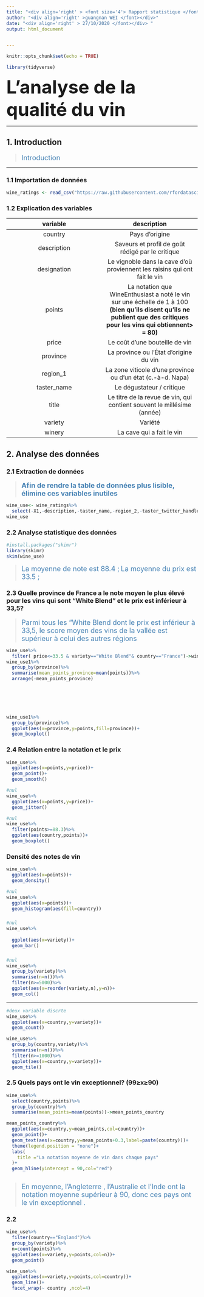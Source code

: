 ```yaml
---
title: "<div align='right' > <font size='4'> Rapport statistique </font></div>"
author: "<div align='right' >guangnan WEI </font></div>"
date: "<div align='right' > 27/10/2020 </font></div> "
output: html_document


---
```


```r
knitr::opts_chunk$set(echo = TRUE)

library(tidyverse)
```
<div align='center' ><font size='8'> **L'analyse de la qualité du vin ** </font></div>

***
## 1. Introduction

  > <font color=#4682B4  size=4 > Introduction </font>

***

### 1.1 Importation de données



```r

 
wine_ratings <- read_csv("https://raw.githubusercontent.com/rfordatascience/tidytuesday/master/data/2019/2019-05-28/winemag-data-130k-v2.csv")

```


### 1.2 Explication des variables

| variable | description |
|:-:|:-:|
| country|	Pays d'origine |
| description	|	Saveurs et profil de goût rédigé par le critique |
| designation	|	Le vignoble dans la cave d'où proviennent les raisins qui ont fait le vin |
| points	| La notation que WineEnthusiast a noté le vin sur une échelle de 1 à 100 **(bien qu'ils disent qu'ils ne publient que des critiques pour les vins qui obtiennent> = 80)** |
| price	|	Le coût d'une bouteille de vin |
| province	| La province ou l'État d'origine du vin |
| region_1	|	  La zone viticole d'une province ou d'un état (c.-à-d. Napa) |
| taster_name|	Le dégustateur / critique |
| title|	Le titre de la revue de vin, qui contient souvent le millésime (année) |
| variety|	Variété |
| winery|	La cave qui a fait le vin |


## 2. Analyse des données

### 2.1 Extraction de données

  > <font color=#4682B4  size=4 > **Afin de rendre la table de données plus lisible, élimine ces variables inutiles** </font>

```r
wine_use<- wine_ratings%>%
  select(-X1,-description,-taster_name,-region_2,-taster_twitter_handle,-title)
wine_use  
```




### 2.2 Analyse statistique des données

```r
#install.packages("skimr")
library(skimr)
skim(wine_use)
```
  > <font color=#4682B4  size=4 > La moyenne de note est 88.4 ;</font>
  > <font color=#4682B4  size=4 > La moyenne du prix est 33.5 ;</font>
  
  
### 2.3 Quelle province de France a le note moyen le plus élevé pour les vins qui sont   "White Blend" et le prix est inférieur à 33,5?

  > <font color=#4682B4  size=4 >Parmi tous les "White Blend  dont le prix est inférieur à 33,5, le score moyen des vins de la vallée est supérieur à celui des autres régions </font>
  
```r

wine_use%>%
  filter( price<=33.5 & variety=="White Blend"& country=="France")->wine_use1
wine_use1%>%
  group_by(province)%>%
  summarise(mean_points_province=mean(points))%>%
  arrange(-mean_points_province)



  
  
```


```r
wine_use1%>%
  group_by(province)%>%
  ggplot(aes(x=province,y=points,fill=province))+
  geom_boxplot()
```





### 2.4 Relation entre la notation et le prix
  > <font color=#4682B4  size=4 >   </font>

```r
wine_use%>%
  ggplot(aes(x=points,y=price))+
  geom_point()+
  geom_smooth()
```

```r
#nul
wine_use%>%
  ggplot(aes(x=points,y=price))+
  geom_jitter()
```

```r
#nul
wine_use%>%
  filter(points>=88.3)%>%
  ggplot(aes(country,points))+
  geom_boxplot()
```



### Densité des notes de vin

```r
wine_use%>%
  ggplot(aes(x=points))+
  geom_density()
```

```r
#nul
wine_use%>%
  ggplot(aes(x=points))+
  geom_histogram(aes(fill=country))
```


###
```r
#nul
wine_use%>%
 
  ggplot(aes(x=variety))+
  geom_bar()
```

###
```r
#nul
wine_use%>%
  group_by(variety)%>%
  summarise(n=n())%>%
  filter(n>=5000)%>%
  ggplot(aes(x=reorder(variety,n),y=n))+
  geom_col()
```

***
```r
#deux variable discrte
wine_use%>%
  ggplot(aes(x=country,y=variety))+
  geom_count()
```

```r
wine_use%>%
  group_by(country,variety)%>%
  summarise(n=n())%>%
  filter(n>=1000)%>%
  ggplot(aes(x=country,y=variety))+
  geom_tile()
```



### 2.5 Quels pays ont le vin exceptionnel? (99≥x≥90)

```r
wine_use%>%
  select(country,points)%>%
  group_by(country)%>%
  summarise(mean_points=mean(points))->mean_points_country

mean_points_country%>%
  ggplot(aes(x=country,y=mean_points,col=country))+
  geom_point()+
  geom_text(aes(x=country,y=mean_points+0.3,label=paste(country)))+
  theme(legend.position = "none")+
  labs(
    title ="La notation moyenne de vin dans chaque pays" 
  )+
  geom_hline(yintercept = 90,col="red")
  


```

  > <font color=#4682B4  size=4 > En moyenne, l'Angleterre , l'Australie et l'Inde ont la notation moyenne supérieur à 90, donc ces pays ont le vin exceptionnel .</font>

### 2.2 

```r

wine_use%>%
  filter(country=="England")%>%
  group_by(variety)%>%
  n=count(points)%>%
  ggplot(aes(x=variety,y=points,col=n))+
  geom_point()
```

```r
wine_use%>%
  ggplot(aes(x=variety,y=points,col=country))+
  geom_line()+
  facet_wrap(~ country ,ncol=4)
```

